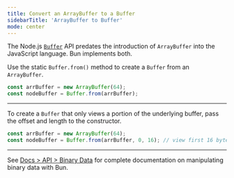 ```yaml
---
title: Convert an ArrayBuffer to a Buffer
sidebarTitle: 'ArrayBuffer to Buffer'
mode: center
---
```


The Node.js [`Buffer`](https://nodejs.org/api/buffer.html) API predates the introduction of `ArrayBuffer` into the JavaScript language. Bun implements both.

Use the static `Buffer.from()` method to create a `Buffer` from an `ArrayBuffer`.

```ts
const arrBuffer = new ArrayBuffer(64);
const nodeBuffer = Buffer.from(arrBuffer);
```

---

To create a `Buffer` that only views a portion of the underlying buffer, pass the offset and length to the constructor.

```ts
const arrBuffer = new ArrayBuffer(64);
const nodeBuffer = Buffer.from(arrBuffer, 0, 16); // view first 16 bytes
```

---

See [Docs > API > Binary Data](https://bun.com/docs/api/binary-data#conversion) for complete documentation on manipulating binary data with Bun.
